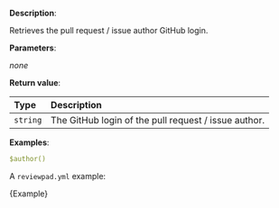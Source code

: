 
**Description**:

Retrieves the pull request / issue author GitHub login.

**Parameters**:

_none_

**Return value**:

| Type     | Description                                          |
| :------- | :--------------------------------------------------- |
| `string` | The GitHub login of the pull request / issue author. |

**Examples**:

```yml
$author()
```

A `reviewpad.yml` example:

<CodeBlock language="yml" title="reviewpad.yml">{Example}</CodeBlock>
